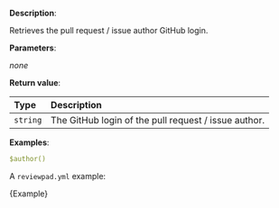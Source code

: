 
**Description**:

Retrieves the pull request / issue author GitHub login.

**Parameters**:

_none_

**Return value**:

| Type     | Description                                          |
| :------- | :--------------------------------------------------- |
| `string` | The GitHub login of the pull request / issue author. |

**Examples**:

```yml
$author()
```

A `reviewpad.yml` example:

<CodeBlock language="yml" title="reviewpad.yml">{Example}</CodeBlock>
